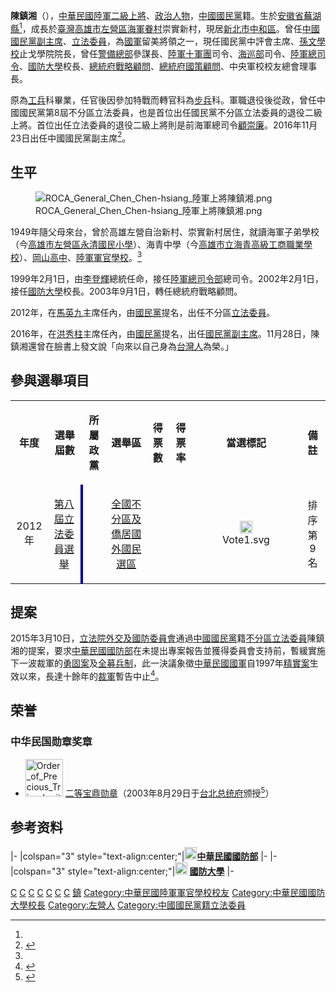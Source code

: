 {{Infobox Officeholder
| name             = 陳鎮湘
| image            = Chen Chen-Hsiang.jpg
| width             = 200px
| office = {{KMT}}[[中國國民黨副主席|副主席]]
| chairman = [[洪秀柱|洪秀柱]]
| term_start = 2016年11月23日 
| term_end=  2017年6月30日
| predecessor = [[郝龍斌|郝龍斌]]<br>[[黃敏惠|黃敏惠]]
| successor = 
| office1          = {{ROC}}第8屆[[立法委員|立法委員]]
| term_start1      = 2012年2月1日
| term_end1        = 2016年1月31日
| constituency1  = [[全國不分區及僑居國外國民立法委員選舉區|全國不分區及僑居國外國民立法委員選舉區]]
|office3       = {{ROC}}第22任[[陸軍總司令|陸軍總司令]]
|term_start3   = 1999年2月1日
|term_end3     = 2002年1月31日
|president3 =
|predecessor3  = [[湯曜明|湯曜明]]
|successor3    = [[霍守業|霍守業]]
| sex              = 男
| birth_date       = {{Birth date and age|1942|10|10}}<ref name="ourhomecompounds-2016">{{cite web |url=http://www.ourhomecompounds.com.tw/fame-info.asp?id=258 |title=陳鎮湘 |accessdate=2016-03-17 |publisher=社團法人高雄市國軍眷村文化發展協會 |archive-date=2020-08-05 |archive-url=https://web.archive.org/web/20200805071619/http://www.ourhomecompounds.com.tw/fame-info.asp?id=258 |dead-url=no }}</ref>
| birth_place      = {{ROC-1928}}[[安徽省_(中華民國)|安徽省]][[芜湖市|蕪湖縣]]
| Native place=安徽省蕪湖縣<ref name="ourhomecompounds-2016"/>
| 居處 = {{TWN}}[[新北市|新北市]][[中和區|中和區]]
| nationality      = {{ROC}}
| party            = {{Kmt|24px}}
| branch           = {{flagicon image|Flag of the Republic of China Army.svg}} [[中華民國陸軍|中華民國陸軍]]
| rank             = {{flagicon image|ROCA General's Flag.svg}} [[二級上將|二級上將]]
| serviceyears     = 1965年－2006年<ref>{{Cite web |url=https://tw.appledaily.com/headline/daily/20061022/2973430/ |title=將領調特戰部隊拍馬屁 |access-date=2019-03-26 |archive-date=2020-07-26 |archive-url=https://web.archive.org/web/20200726190320/https://tw.appledaily.com/headline/daily/20061022/2973430/ |dead-url=no }}</ref>
| awards           = 
|educate=
* [[國立岡山高級中學|國立岡山高級中學]]
* 陸軍官校34期（54年班）工兵官科<ref>[http://news.gpwb.gov.tw/book.aspx?ydn=f2KgAkk4mpLkKacMaa%2B0zITBHLB99xnyw1Uw6ryvreYNzyVHXOPPwYwirEVQLMCiY3%2F%2FyRX5d7yWuN5MbPsxyMtIileUOfZdiZ%2BXOu6NLi8%3D ◎ 榮耀與傳承 - 效法抗戰精神　確保國家永續發展] {{Wayback|url=http://news.gpwb.gov.tw/book.aspx?ydn=f2KgAkk4mpLkKacMaa%2B0zITBHLB99xnyw1Uw6ryvreYNzyVHXOPPwYwirEVQLMCiY3%2F%2FyRX5d7yWuN5MbPsxyMtIileUOfZdiZ%2BXOu6NLi8%3D |date=20160304210921 }}，勝利之光680期，青年日報，2011/7/29</ref><ref name="ourhomecompounds-2016"/>
* 三軍大學陸軍指揮參謀學院（63年班）
* 三軍大學戰爭學院兵學研究所（72年班）
* 陸軍砲兵學校高級班
* 美國陸軍學院深造
|past=
* 陸軍空降獨立第71旅旅長<br /><span style="color: blue;">（1985年晉升少將）</span><br /><span style="color: blue;">（1985年－1986年）</span>
* 陸軍第292師師長<br /><span style="color: blue;">（1986年－1987年）</span>
* 三軍大學陸軍指揮參謀學院副院長兼總教官<br /><span style="color: blue;">（1987年－1988年）</span>
* 陸軍第20軍（后里軍）軍長兼成功嶺訓練中心指揮官<br /><span style="color: blue;">（1988年晉升中將）</span><br /><span style="color: blue;">（1988年－1989年）</span>
* 陸軍空降特戰司令部司令<br /><span style="color: blue;">（1989年－1990年）</span>
* 警備總部參謀長<br /><span style="color: blue;">（1990年－1993年）</span>
* 軍管區司令部暨海岸巡防司令部副司令<br /><span style="color: blue;">（1993年－1994年）</span>
* 陸軍第十軍團司令<br /><span style="color: blue;">（1994年－1996年）</span>
* 金門防衛部司令<br /><span style="color: blue;">（1996年－1998年）</span>
* 軍管區司令部暨海岸巡防司令部司令<br /><span style="color: blue;">（1998年晉升二級上將）</span><br /><span style="color: blue;">（1998年－1999年）</span>
* 陸軍總司令<br /><span style="color: blue;">（1999年－2002年）</span>
* 國防大學校長<br /><span style="color: blue;">（2002年－2003年）</span>
* 總統府戰略顧問<br /><span style="color: blue;">（2003年－2006年）</span>
* 總統府國策顧問<br /><span style="color: blue;">（2008年－2012年）</span>
* 中央軍事院校校友總會理事長
* 中國國民黨中央評議委員
* 立法院（第八屆）委員<br /><span style="color: blue;">（2012年2月1日－2016年1月31日）</span>
* 中國國民黨副主席<br /><span style="color: blue;">（2016年11月23日－）</span>
*[[孫文學校|孫文學校]]止戈學院院長
}}

'''陳鎮湘'''（{{bd|1942年|10月10日|||}}），[[中華民國陸軍|中華民國陸軍]][[二級上將|二級上將]]、[[政治人物|政治人物]]，[[中國國民黨|中國國民黨]]籍。生於[[安徽省_(中華民國)|安徽省]][[芜湖市|蕪湖縣]]<ref name="ourhomecompounds-2016"/>，成長於[[臺灣|臺灣]][[高雄市|高雄市]][[左營區|左營區]][[中華民國海軍|海軍]][[眷村|眷村]]崇實新村，現居[[新北市|新北市]][[中和區|中和區]]。曾任[[中國國民黨副主席|中國國民黨副主席]]、[[立法委員|立法委員]]，為[[中華民國國軍|國軍]]留美將領之一，現任國民黨中評會主席、[[孫文學校|孫文學校]]止戈學院院長，曾任[[警備總部|警備總部]]參謀長、[[陸軍十軍團|陸軍十軍團]]司令、[[海岸巡防司令部|海巡部]]司令、[[中華民國陸軍司令|陸軍總司令]]、[[國防大學|國防大學]]校長、[[中華民國總統府戰略顧問#陳水扁總統時期|總統府戰略顧問]]、[[中華民國總統府國策顧問#馬英九總統時期|總統府國策顧問]]、中央軍校校友總會理事長。

原為[[工兵|工兵]]科畢業，任官後因參加特戰而轉官科為[[步兵|步兵]]科。軍職退役後從政，曾任中國國民黨第8屆不分區立法委員，也是首位出任國民黨不分區立法委員的退役二級上將。首位出任立法委員的退役二級上將則是前海軍總司令[[顧崇廉|顧崇廉]]。2016年11月23日出任中國國民黨副主席<ref>{{Cite web |url=http://www.setn.com/News.aspx?NewsID=200891 |title=出任國民黨副主席　陳鎮湘：聽洪秀柱命令，使命必達 |access-date=2016-11-23 |archive-date=2020-08-11 |archive-url=https://web.archive.org/web/20200811164019/https://www.setn.com/News.aspx?NewsID=200891 |dead-url=no }}</ref>。

==生平==
[[File:ROCA_General_Chen_Chen-hsiang_陸軍上將陳鎮湘.png|thumb]]

1949年隨父母來台，曾於高雄左營自治新村、崇實新村居住，就讀海軍子弟學校（今[[高雄市左營區永清國民小學|高雄市左營區永清國民小學]]）、海青中學（今[[高雄市立海青高級工商職業學校|高雄市立海青高級工商職業學校]]）、[[國立岡山高級中學|岡山高中]]、[[中華民國陸軍軍官學校|陸軍軍官學校]]。<ref name="ourhomecompounds-2016"/>

1999年2月1日，由[[李登輝|李登輝]]總統任命，接任[[國防部陸軍司令部|陸軍總司令部]]總司令。2002年2月1日，接任[[國防大學_(中華民國)|國防大學]]校長。2003年9月1日，轉任總統府戰略顧問。

2012年，在[[馬英九|馬英九]]主席任內，由[[國民黨|國民黨]]提名，出任不分區[[立法委員|立法委員]]。

2016年，在[[洪秀柱|洪秀柱]]主席任內，由[[國民黨|國民黨]]提名，出任[[國民黨副主席|國民黨副主席]]。11月28日，陳鎮湘還曾在臉書上發文說「向來以自己身為[[台灣人|台灣人]]為榮。」

== 參與選舉項目 ==
{| class="wikitable"
|align="center"|'''年度'''
|align="center"|'''選舉屆數'''
|align="center"|'''所屬政黨'''
|align="center"|'''選舉區'''
|align="center"|'''得票數'''
|align="center"|'''得票率'''
|align="center"|'''當選標記'''
|align="center"|'''備註'''
|-
|rowspan=1 align="center"|2012年
|rowspan=1 align="center"|[[2012年中華民國立法委員選舉|第八屆立法委員選舉]]
|style="border-left:4px solid #000099;"align="center"|{{KMT}}
|align="center"|[[全國不分區及僑居國外國民選區|全國不分區及僑居國外國民選區]]
|{{N/a}}
|{{N/a}}
|align="center"|[[File:Vote1.svg|20px]]
|排序第9名
|}

==提案==
2015年3月10日，[[立法院外交及國防委員會|立法院外交及國防委員會]]通過[[中國國民黨|中國國民黨]]籍[[不分區立法委員|不分區立法委員]]陳鎮湘的提案，要求[[中華民國國防部|中華民國國防部]]在未提出專案報告並獲得委員會支持前，暫緩實施下一波裁軍的[[勇固案|勇固案]]及[[全募兵制|全募兵制]]，此一決議象徵[[中華民國國軍|中華民國國軍]]自1997年[[精實案|精實案]]生效以來，長達十餘年的[[裁軍|裁軍]]暫告中止<ref>{{cite news|author=呂昭隆|title=立院打臉馬英九 國軍精簡喊停|url=https://tw.news.yahoo.com/%E7%AB%8B%E9%99%A2%E6%89%93%E8%87%89%E9%A6%AC%E8%8B%B1%E4%B9%9D-%E5%9C%8B%E8%BB%8D%E7%B2%BE%E7%B0%A1%E5%96%8A%E5%81%9C-215033509.html|accessdate=2015-03-10|newspaper=中國時報|date=2015-03-10|archive-date=2015-04-02|archive-url=https://web.archive.org/web/20150402134347/https://tw.news.yahoo.com/%E7%AB%8B%E9%99%A2%E6%89%93%E8%87%89%E9%A6%AC%E8%8B%B1%E4%B9%9D-%E5%9C%8B%E8%BB%8D%E7%B2%BE%E7%B0%A1%E5%96%8A%E5%81%9C-215033509.html|dead-url=no}}</ref>。

==荣誉==
===中华民国勋章奖章===
* [[File:Order_of_Precious_Tripod_with_Grand_Cordon_ribbon.png|60px]] [[宝鼎勋章|二等宝鼎勋章]]（2003年8月29日于[[台北市|台北]][[总统府_(台湾)|总统府]]颁授<ref>{{cite web |url=https://www.president.gov.tw/NEWS/7620 |title=總統主持陳鎮湘上將暨薛石民中將授勳暨晉任授階典禮 |publisher=中华民国总统府 |date=2003-08-29 |accessdate=2021-09-11 |archive-date=2021-09-11 |archive-url=https://web.archive.org/web/20210911115949/https://www.president.gov.tw/NEWS/7620 |dead-url=no }}</ref>）

==参考资料==
{{commons cat|Chen Chen-hsiang}}
{{reflist}}
{{start box}}
{{s-mil}}
|-
|colspan="3" style="text-align:center;"|'''[[File:ROC_Ministry_of_National_Defense_Seal.svg|20px]][[中華民國|中華民國]][[中華民國國防部|國防部]]'''
|-
{{s-before|[[湯曜明|湯曜明]]}}
{{s-title|[[中華民國陸軍司令|陸軍總司令]]<br><small>第二十二任<br>1999年2月1日－2002年2月1日}}
{{s-after|[[霍守業|霍守業]]}}
{{s-edu}}
|-
|colspan="3" style="text-align:center;"|''' [[File:ROC_National_Defense_University_Logo.svg|20px]]  [[國防大學_(中華民國)|國防大學]]'''
|-
{{s-before|[[夏瀛洲|夏瀛洲]]}}
{{s-title|[[國防大學_(中華民國)|國防大學]]校長<br><small>第二任<br>2002年2月1日－2003年9月1日}}
{{s-after|[[謝建東|謝建東]]}}
{{end box}}
{{中華民國陸軍司令}}
{{中華民國第八屆立法委員}}
{{中國國民黨領袖}}
{{中國國民黨第十九屆中央委員會}}


[[Category:芜湖人|C]]
[[Category:台灣戰後安徽移民|C]]
[[Category:中國國民黨黨員|C]]
[[Category:軍人出身的政治人物|C]]
[[Category:中華民國總統府國策顧問|C]]
[[Category:中華民國陸軍總司令|C]]
[[Category:中華民國陸軍二級上將|C]]
[[Category:陳姓|鎮]]
[[Category:中華民國陸軍軍官學校校友|Category:中華民國陸軍軍官學校校友]]
[[Category:中華民國國防大學校長|Category:中華民國國防大學校長]]
[[Category:左營人|Category:左營人]]
[[Category:中國國民黨籍立法委員|Category:中國國民黨籍立法委員]]